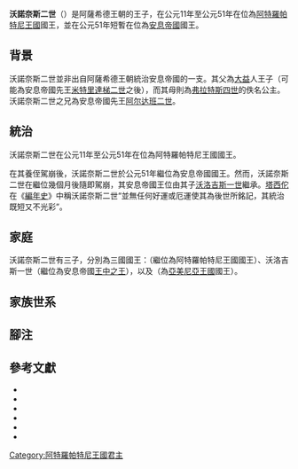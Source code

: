 {{Infobox monarch
| name         = 沃諾奈斯二世
| image        = Coin of Vonones II, minted at Hamadan.jpg
| caption      = 沃諾奈斯二世的硬幣
| succession   = [[安息帝國|安息帝國]]國王
| reign        = 51年
| predecessor  = {{link-en|戈塔爾澤斯二世|Gotarzes II of Parthia}}
| successor    = [[沃洛吉斯一世|沃洛吉斯一世]]
| succession1  = [[阿特羅帕特尼王國|阿特羅帕特尼王國]]國王
| reign1       = 11年－51年
| predecessor1 = [[阿尔达班二世|阿尔达班二世]]
| successor1   = {{link-en|阿特羅帕特尼的帕科羅斯|Pacorus of Media Atropatene|帕科羅斯}}
| dynasty      = [[安息帝國|阿薩希德王朝]]
| father       = [[大益|大益]]人王子
| mother       = [[弗拉特斯四世|弗拉特斯四世]]的佚名公主
| issue        = [[沃洛吉斯一世|沃洛吉斯一世]]<br>{{link-en|阿特羅帕特尼的帕科羅斯|Pacorus of Media Atropatene|帕科羅斯}}<br>{{link-en|梯里達底一世 (亞美尼亞)|Tiridates I of Armenia|梯里達底一世}}
| death_date   = 51年
| religion     = [[祆教|祆教]]
}}
'''沃諾奈斯二世'''（{{bd|？||51年|}}）是阿薩希德王朝的王子，在公元11年至公元51年在位為[[阿特羅帕特尼王國|阿特羅帕特尼王國]]國王，並在公元51年短暫在位為[[安息帝國|安息帝國]]國王。

== 背景 ==
沃諾奈斯二世並非出自阿薩希德王朝統治安息帝國的一支。其父為[[大益|大益]]人王子（可能為安息帝國先王[[米特里達梯二世_(安息帝國)|米特里達梯二世]]之後）{{sfn|Olbrycht|2016|p=24}}{{sfn|Olbrycht|2014|pp=94–96}}，而其母則為[[弗拉特斯四世|弗拉特斯四世]]的佚名公主{{sfn|Olbrycht|2014|pp=94–96}}。沃諾奈斯二世之兄為安息帝國先王[[阿尔达班二世|阿尔达班二世]]{{sfn|Olbrycht|2016|p=24}}。

== 統治 ==
沃諾奈斯二世在公元11年至公元51年在位為阿特羅帕特尼王國國王。{{sfn|Tacitus|1876a}}{{sfn|Bunson|1995|p=454}}

在其養侄{{link-en|戈塔爾澤斯二世|Gotarzes II of Parthia}}駕崩後，沃諾奈斯二世於公元51年繼位為安息帝國國王。然而，沃諾奈斯二世在繼位幾個月後隨即駕崩，其安息帝國王位由其子[[沃洛吉斯一世|沃洛吉斯一世]]繼承。[[塔西佗|塔西佗]]在《[[編年史_(塔西佗)|編年史]]》中稱沃諾奈斯二世“並無任何好運或厄運使其為後世所銘記，其統治既短又不光彩”。{{sfn|Tacitus|1876a}}

== 家庭 ==
沃諾奈斯二世有三子，分別為三國國王：{{link-en|阿特羅帕特尼的帕科羅斯|Pacorus of Media Atropatene|帕科羅斯}}（繼位為阿特羅帕特尼王國國王）{{sfn|Schippmann|1987|p=221–224}}、沃洛吉斯一世（繼位為安息帝國[[王中之王|王中之王]]）{{sfn|Tacitus|1876a}}，以及{{link-en|梯里達底一世 (亞美尼亞)|Tiridates I of Armenia|梯里達底一世}}（為[[亞美尼亞王國|亞美尼亞王國]]國王）{{sfn|Tacitus|1876b}}。

== 家族世系 ==
{{Descendants of Sinatruces}}

== 腳注 ==
{{reflist|20em}}

== 參考文獻 ==
* {{cite wikisource|last=Tacitus|authorlink=塔西佗|title=The Annals|wslink=en:The Annals (Tacitus)/Book 12#14|origyear=68|year=1876a|volume=12|ref=harv}}
* {{cite wikisource|last=Tacitus|title=The Annals|wslink=en:The Annals (Tacitus)/Book 13#7|origyear=68|year=1876b|volume=13|ref=harv}}
* {{cite book|first=Matthew|last=Bunson|title=A Dictionary of the Roman Empire|url=https://archive.org/details/dictionaryofroma0000buns|publisher=Oxford University Press|year=1995|isbn=9780195102338|ref=harv}}
* {{cite journal|last=Olbrycht|first=Marek Jan|title=The Genealogy of Artabanos II (AD 8/9–39/40), King of Parthia|year=2014|pages=92–97|url=https://www.academia.edu/9955926/The_genealogy_of_Artabanos_II_AD_8_9_39_40_King_of_Parthia_in_Miscellanea_Anthropologica_et_Sociologica_vol._15_3_pp._92-97|ref=harv|journal=|access-date=2020-11-16|archive-date=2019-11-15|archive-url=https://web.archive.org/web/20191115163548/https://www.academia.edu/9955926/The_genealogy_of_Artabanos_II_AD_8_9_39_40_King_of_Parthia_in_Miscellanea_Anthropologica_et_Sociologica_vol._15_3_pp._92-97|dead-url=no}}
* {{cite book|last=Olbrycht|first=Marek Jan|editor-last1=Curtis|editor-first1=Vesta Sarkhosh|editor-last2=Pendleton|editor-first2=Elizabeth J.|editor-last3=Alram|editor-first3=Michael|editor-last4=Daryaee|editor-first4=Touraj|title=The Parthian and Early Sasanian Empires: Adaptation and Expansion|year=2016|publisher=Oxbow Books|isbn=9781785702082|chapter=Dynastic Connections in the Arsacid Empire and the Origins of the House of Sāsān|ref=harv}}
* {{cite encyclopedia|article=Azerbaijan iii. Pre-Islamic History|last=Schippmann|first=K.|url=http://www.iranicaonline.org/articles/azerbaijan-iii|encyclopedia=Encyclopaedia Iranica, Vol. III, Fasc. 2|pages=221–224|year=1987|ref=harv|title=AZERBAIJAN iii. Pre-Islamic History|access-date=2020-11-16|archive-date=2020-11-12|archive-url=https://web.archive.org/web/20201112025811/https://iranicaonline.org/articles/azerbaijan-iii|dead-url=no}}

{{s-start}}
{{s-hou}}
{{s-bef|before={{link-en|戈塔爾澤斯二世|Gotarzes II of Parthia}}<br>（養侄）}}
{{s-ttl|title=[[安息帝國|安息帝國]]國王<br><small>（[[伊朗君主列表#安息帝國|列表]]）</small>|years=51年}}
{{s-aft|after=[[沃洛吉斯一世|沃洛吉斯一世]]<br>（子）}}
{{s-bef|before=[[阿尔达班二世|阿尔达班二世]]<br>（兄）}}
{{s-ttl|title=[[阿特羅帕特尼王國|阿特羅帕特尼王國]]國王|years=11年－51年}}
{{s-aft|after={{link-en|阿特羅帕特尼的帕科羅斯|Pacorus of Media Atropatene|帕科羅斯}}<br>（子）}}
{{s-end}}

{{Parthian kings}}

{{DEFAULTSORT:Vonones 02 Of Parthia}}
[[Category:阿特羅帕特尼王國君主|Category:阿特羅帕特尼王國君主]]